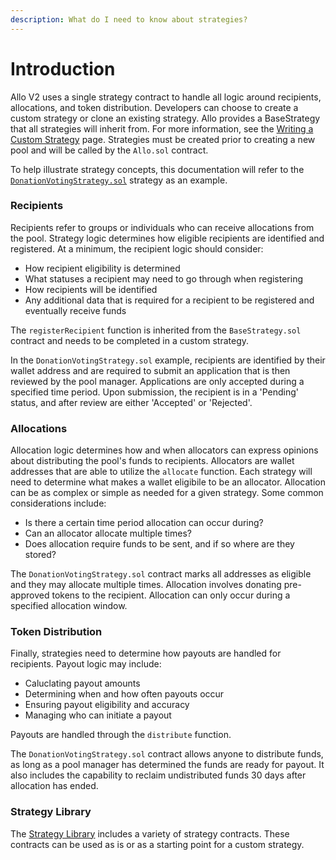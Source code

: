 ```yaml
---
description: What do I need to know about strategies?
---
```



# Introduction 

Allo V2 uses a single strategy contract to handle all logic around recipients, allocations, and token distribution. Developers can choose to create a custom strategy or clone an existing strategy.
Allo provides a BaseStrategy that all strategies will inherit from. For more information, see the [Writing a Custom Strategy](/writing-a-custom-strategy.md) page.
Strategies must be created prior to creating a new pool and will be called by the ```Allo.sol``` contract.

To help illustrate strategy concepts, this documentation will refer to the [```DonationVotingStrategy.sol```](https://github.com/allo-protocol/allo-v2/tree/main/contracts/strategies/donation-voting) strategy as an example. 

### Recipients
Recipients refer to groups or individuals who can receive allocations from the pool. 
Strategy logic determines how eligible recipients are identified and registered.
At a minimum, the recipient logic should consider:
* How recipient eligibility is determined
* What statuses a recipient may need to go through when registering
* How recipients will be identified
* Any additional data that is required for a recipient to be registered and eventually receive funds

The ```registerRecipient``` function is inherited from the ```BaseStrategy.sol``` contract and needs to be completed in a custom strategy.

In the ```DonationVotingStrategy.sol``` example, recipients are identified by their wallet address and are required to submit an application that is then reviewed by the pool manager.
Applications are only accepted during a specified time period. Upon submission, the recipient is in a 'Pending' status, and after review are either 'Accepted' or 'Rejected'.

### Allocations
Allocation logic determines how and when allocators can express opinions about distributing the pool's funds to recipients. 
Allocators are wallet addresses that are able to utilize the ```allocate``` function. Each strategy will need to determine what makes a wallet eligibile to be an allocator.
Allocation can be as complex or simple as needed for a given strategy. 
Some common considerations include:
* Is there a certain time period allocation can occur during?
* Can an allocator allocate multiple times?
* Does allocation require funds to be sent, and if so where are they stored?

The ```DonationVotingStrategy.sol``` contract marks all addresses as eligible and they may allocate multiple times. 
Allocation involves donating pre-approved tokens to the recipient. 
Allocation can only occur during a specified allocation window.

### Token Distribution
Finally, strategies need to determine how payouts are handled for recipients. 
Payout logic may include:
* Caluclating payout amounts
* Determining when and how often payouts occur
* Ensuring payout eligibility and accuracy
* Managing who can initiate a payout

Payouts are handled through the ```distribute``` function.

The ```DonationVotingStrategy.sol``` contract allows anyone to distribute funds, as long as a pool manager has determined the funds are ready for payout.
It also includes the capability to reclaim undistributed funds 30 days after allocation has ended. 

### Strategy Library
The [Strategy Library](https://github.com/allo-protocol/allo-v2/tree/main/contracts/strategies) includes a variety of strategy contracts. These contracts can be used as is or as a starting point for a custom strategy.

